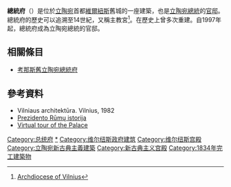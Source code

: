{{Infobox building
| building_name       = 立陶宛總統府
| native_building_name= {{lang-lt|Prezidentūra}}
|image=Le_palais_présidentiel_(Vilnius)_(7704434144).jpg
|image_size=300px
|caption=總統府
|location_town=[[維爾紐斯|維爾紐斯]]
|location_country={{LIT}}
|architect=
|client=
|engineer=
|construction_start_date=14世紀
| altitude            =
|completion_date=
|date_demolished=
|cost=
|structural_system=
|style=
}}
'''總統府'''（{{lang-lt|Prezidentūra}}）是位於[[立陶宛|立陶宛]]首都[[維爾紐斯|維爾紐斯]]舊城的一座建築，也是[[立陶宛總統|立陶宛總統]]的[[官邸|官邸]]。總統府的歷史可以追溯至14世紀，又稱主教宮<ref>[http://www.catholic-hierarchy.org/diocese/dviln.html Archdiocese of Vilnius]</ref>。在歷史上曾多次重建。自1997年起，總統府成為立陶宛總統的官邸。

==相關條目==
*[[考那斯舊立陶宛總統府|考那斯舊立陶宛總統府]]

==參考資料==
{{Reflist}}
* Vilniaus architektūra. Vilnius, 1982
* [http://www.president.lt/institucija/rumai/istorija Prezidento Rūmų istorija]
* [http://www.president.lt/institution/rumai/ekskursija Virtual tour of the Palace]
{{coord|54.683|N|25.286|E|type:landmark|display=title}}
[[Category:总统府|Category:总统府]]
[[Category:立陶宛总统|*]]
[[Category:维尔纽斯政府建筑|Category:维尔纽斯政府建筑]]
[[Category:维尔纽斯宫殿|Category:维尔纽斯宫殿]]
[[Category:立陶宛新古典主義建築|Category:立陶宛新古典主義建築]]
[[Category:新古典主义宫殿|Category:新古典主义宫殿]]
[[Category:1834年完工建築物|Category:1834年完工建築物]]